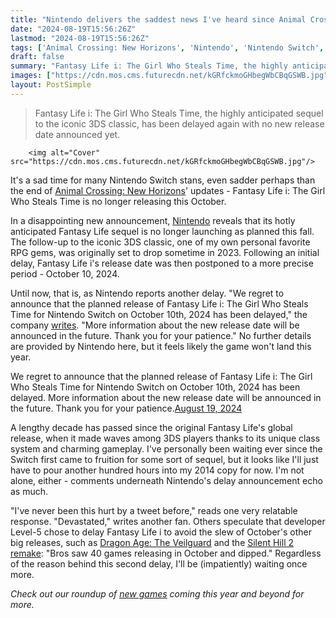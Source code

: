 ```yaml
---
title: "Nintendo delivers the saddest news I've heard since Animal Crossing's updates ceased - the long-awaited Fantasy Life sequel was delayed again"
date: "2024-08-19T15:56:26Z"
lastmod: "2024-08-19T15:56:26Z"
tags: ['Animal Crossing: New Horizons', 'Nintendo', 'Nintendo Switch', 'Fantasy Life i: The Girl Who Steals Time', 'Dragon Age: The Veilguard', 'Silent Hill 2 Remake', 'RPG']
draft: false
summary: "Fantasy Life i: The Girl Who Steals Time, the highly anticipated sequel to the iconic 3DS classic, has been delayed again with no new release date announced yet."
images: ["https://cdn.mos.cms.futurecdn.net/kGRfckmoGHbegWbCBqGSWB.jpg"]
layout: PostSimple
---
```

> Fantasy Life i: The Girl Who Steals Time, the highly anticipated sequel to the iconic 3DS classic, has been delayed again with no new release date announced yet.


        <img alt="Cover" src="https://cdn.mos.cms.futurecdn.net/kGRfckmoGHbegWbCBqGSWB.jpg"/>
        
It's a sad time for many Nintendo Switch stans, even sadder perhaps than the end of [<u>Animal Crossing: New Horizons</u>](https://www.gamesradar.com/animal-crossing-new-horizons-guide/)' updates - Fantasy Life i: The Girl Who Steals Time is no longer releasing this October.

In a disappointing new announcement, [<u>Nintendo</u>](https://www.gamesradar.com/platforms/nintendo/) reveals that its hotly anticipated Fantasy Life sequel is no longer launching as planned this fall. The follow-up to the iconic 3DS classic, one of my own personal favorite RPG gems, was originally set to drop sometime in 2023. Following an initial delay, Fantasy Life i's release date was then postponed to a more precise period - October 10, 2024.

Until now, that is, as Nintendo reports another delay. "We regret to announce that the planned release of Fantasy Life i: The Girl Who Steals Time for Nintendo Switch on October 10th, 2024 has been delayed," the company [<u>writes</u>](https://x.com/NintendoUK/status/1825535049514602654). "More information about the new release date will be announced in the future. Thank you for your patience." No further details are provided by Nintendo here, but it feels likely the game won't land this year.

We regret to announce that the planned release of Fantasy Life i: The Girl Who Steals Time for Nintendo Switch on October 10th, 2024 has been delayed. More information about the new release date will be announced in the future. Thank you for your patience.[August 19, 2024](https://twitter.com/NintendoUK/status/1825535049514602654)

A lengthy decade has passed since the original Fantasy Life's global release, when it made waves among 3DS players thanks to its unique class system and charming gameplay. I've personally been waiting ever since the Switch first came to fruition for some sort of sequel, but it looks like I'll just have to pour another hundred hours into my 2014 copy for now. I'm not alone, either - comments underneath Nintendo's delay announcement echo as much.

"I've never been this hurt by a tweet before," reads one very relatable response. "Devastated," writes another fan. Others speculate that developer Level-5 chose to delay Fantasy Life i to avoid the slew of October's other big releases, such as [<u>Dragon Age: The Veilguard</u>](https://www.gamesradar.com/dragon-age-4-confirmed-release-date-solas-wishlist-news/) and the [<u>Silent Hill 2 remake</u>](https://www.gamesradar.com/games/silent-hill/i-played-the-first-five-hours-of-the-silent-hill-2-remake-and-was-pleasantly-if-not-cautiously-surprised/): "Bros saw 40 games releasing in October and dipped." Regardless of the reason behind this second delay, I'll be (impatiently) waiting once more.

*Check out our roundup of *[<u><em>new games</em></u>](https://www.gamesradar.com/video-game-release-dates/)* coming this year and beyond for more.*
        